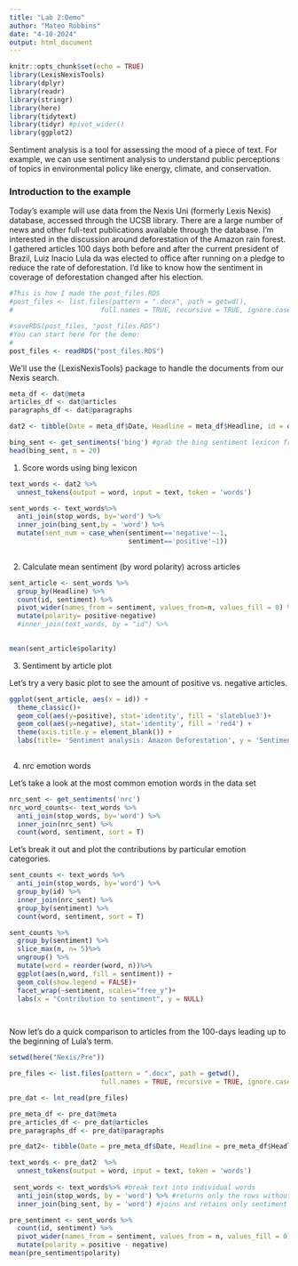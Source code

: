 ```yaml
---
title: "Lab 2:Demo"
author: "Mateo Robbins"
date: "4-10-2024"
output: html_document
---
```


```r
knitr::opts_chunk$set(echo = TRUE)
library(LexisNexisTools)
library(dplyr)
library(readr)
library(stringr)
library(here)
library(tidytext)
library(tidyr) #pivot_wider()
library(ggplot2)
```

Sentiment analysis is a tool for assessing the mood of a piece of text. For example, we can use sentiment analysis to understand public perceptions of topics in environmental policy like energy, climate, and conservation.

### Introduction to the example

Today's example will use data from the Nexis Uni (formerly Lexis Nexis) database, accessed through the UCSB library. There are a large number of news and other full-text publications available through the database. I'm interested in the discussion around deforestation of the Amazon rain forest. I gathered articles 100 days both before and after the current president of Brazil, Luiz Inacio Lula da was elected to office after running on a pledge to reduce the rate of deforestation. I'd like to know how the sentiment in coverage of deforestation changed after his election.

```r

#This is how I made the post_files.RDS 
#post_files <- list.files(pattern = ".docx", path = getwd(),
#                      full.names = TRUE, recursive = TRUE, ignore.case = TRUE)

#saveRDS(post_files, "post_files.RDS")
#You can start here for the demo:
#
post_files <- readRDS("post_files.RDS")
```

We'll use the {LexisNexisTools} package to handle the documents from our Nexis search.

```r
meta_df <- dat@meta
articles_df <- dat@articles
paragraphs_df <- dat@paragraphs

dat2 <- tibble(Date = meta_df$Date, Headline = meta_df$Headline, id = dat@articles$ID, text = dat@articles$Article)
```

```r
bing_sent <- get_sentiments('bing') #grab the bing sentiment lexicon from tidytext
head(bing_sent, n = 20)
```

1.  Score words using bing lexicon

```r
text_words <- dat2 %>%
  unnest_tokens(output = word, input = text, token = 'words')

sent_words <- text_words%>%
  anti_join(stop_words, by='word') %>%
  inner_join(bing_sent,by = 'word') %>%
  mutate(sent_num = case_when(sentiment=='negative'~-1,
                              sentiment=='positive'~1))
            
```

2.  Calculate mean sentiment (by word polarity) across articles

```r
sent_article <- sent_words %>%
  group_by(Headline) %>%
  count(id, sentiment) %>%
  pivot_wider(names_from = sentiment, values_from=n, values_fill = 0) %>%
  mutate(polarity= positive-negative)
  #inner_join(text_words, by = "id") %>%
  

mean(sent_article$polarity)
```

3.  Sentiment by article plot

Let's try a very basic plot to see the amount of positive vs. negative articles.

```r
ggplot(sent_article, aes(x = id)) +
  theme_classic()+
  geom_col(aes(y=positive), stat='identity', fill = 'slateblue3')+
  geom_col(aes(y=negative), stat='identity', fill = 'red4') +
  theme(axis.title.y = element_blank()) +
  labs(title= 'Sentiment analysis: Amazon Deforestation', y = 'Sentiment score')
  
```

4.  nrc emotion words

Let's take a look at the most common emotion words in the data set

```r
nrc_sent <- get_sentiments('nrc')
nrc_word_counts<- text_words %>%
  anti_join(stop_words, by='word') %>%
  inner_join(nrc_sent) %>%
  count(word, sentiment, sort = T)


```

Let's break it out and plot the contributions by particular emotion categories.

```r
sent_counts <- text_words %>%
  anti_join(stop_words, by='word') %>%
  group_by(id) %>%
  inner_join(nrc_sent) %>%
  group_by(sentiment) %>%
  count(word, sentiment, sort = T)

sent_counts %>%
  group_by(sentiment) %>%
  slice_max(n, n= 5)%>%
  ungroup() %>%
  mutate(word = reorder(word, n))%>%
  ggplot(aes(n,word, fill = sentiment)) +
  geom_col(show.legend = FALSE)+
  facet_wrap(~sentiment, scales="free_y")+
  labs(x = "Contribution to sentiment", y = NULL)

  
```

Now let's do a quick comparison to articles from the 100-days leading up to the beginning of Lula's term.

```r
setwd(here("Nexis/Pre"))

pre_files <- list.files(pattern = ".docx", path = getwd(),
                       full.names = TRUE, recursive = TRUE, ignore.case = TRUE)

pre_dat <- lnt_read(pre_files)

pre_meta_df <- pre_dat@meta
pre_articles_df <- pre_dat@articles
pre_paragraphs_df <- pre_dat@paragraphs

pre_dat2<- tibble(Date = pre_meta_df$Date, Headline = pre_meta_df$Headline, id = pre_dat@articles$ID, text = pre_dat@articles$Article)
```

```r
text_words <- pre_dat2  %>%
  unnest_tokens(output = word, input = text, token = 'words')
 
 sent_words <- text_words%>% #break text into individual words
  anti_join(stop_words, by = 'word') %>% #returns only the rows without stop words
  inner_join(bing_sent, by = 'word') #joins and retains only sentiment words
```

```r
pre_sentiment <- sent_words %>%
  count(id, sentiment) %>%
  pivot_wider(names_from = sentiment, values_from = n, values_fill = 0) %>% 
  mutate(polarity = positive - negative)
mean(pre_sentiment$polarity)
```

### 
